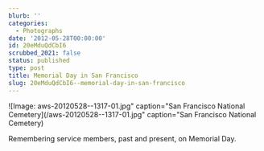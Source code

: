 ```yaml
---
blurb: ''
categories:
  - Photographs
date: '2012-05-28T00:00:00'
id: 20eMduQdCbI6
scrubbed_2021: false
status: published
type: post
title: Memorial Day in San Francisco
slug: 20eMduQdCbI6--memorial-day-in-san-francisco
---
```


![Image: aws-20120528--1317-01.jpg" caption="San Francisco National Cemetery](/aws-20120528--1317-01.jpg" caption="San Francisco National Cemetery)

Remembering service members, past and present, on Memorial Day.
